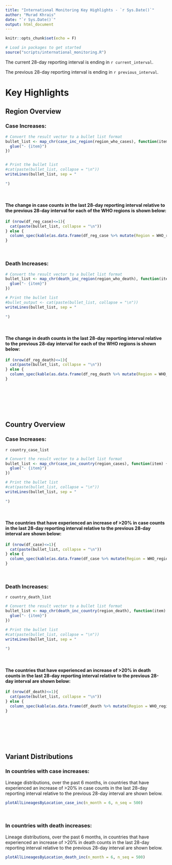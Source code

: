 ---
title: "International Monitoring Key Highlights - `r Sys.Date()`"
author: "Murad Khrais"
date: "`r Sys.Date()`"
output: html_document
---

```{r setup, include=FALSE}
knitr::opts_chunk$set(echo = F)

# Load in packages to get started
source("scripts/international_monitoring.R")
```



The current 28-day reporting interval is ending in `r current_interval`.

The previous 28-day reporting interval is ending in `r previous_interval`.

# Key Highlights{.tabset}

## Region Overview

### Case Increases:

```{r, results='asis'}
# Convert the result vector to a bullet list format
bullet_list <- map_chr(case_inc_region(region_who_cases), function(item) {
  glue("- {item}")
})


# Print the bullet list
#cat(paste(bullet_list, collapse = "\n"))
writeLines(bullet_list, sep = "
           
")
```
$~$


#### The change in case counts in the last 28-day reporting interval relative to the previous 28-day interval for each of the WHO regions is shown below:

```{r message=FALSE, , echo=FALSE}
if (nrow(df_reg_case)<=1){
  cat(paste(bullet_list, collapse = "\n"))
} else {
  column_spec(kable(as.data.frame(df_reg_case %>% mutate(Region = WHO_region, Cases = Cases_quadriweekly, Cases_prev = Cases_PreviousWeek, Perc_chng = case_perc_change) %>% select(Cases, Cases_prev, Perc_chng)), col.names = c("Region", "Cases", "Prior Cases", "% Change"), format = "html", align = "lccr"), column = 1:4, width = "3cm")
}

```

$~$
$~$

### Death Increases:

```{r, results='asis'}
# Convert the result vector to a bullet list format
bullet_list <- map_chr(death_inc_region(region_who_death), function(item) {
  glue("- {item}")
})

# Print the bullet list
#bullet_output <- cat(paste(bullet_list, collapse = "\n"))
writeLines(bullet_list, sep = "
           
")
```
$~$


#### The change in death counts in the last 28-day reporting interval relative to the previous 28-day interval for each of the WHO regions is shown below:

```{r message=FALSE,  echo=FALSE, warning=FALSE}
if (nrow(df_reg_death)<=1){
  cat(paste(bullet_list, collapse = "\n"))
} else {
  column_spec(kable(as.data.frame(df_reg_death %>% mutate(Region = WHO_region, Deaths = Deaths_quadriweekly, Deaths_prev = Deaths_PreviousWeek, Perc_chng = death_perc_change) %>% select(Deaths, Deaths_prev, Perc_chng)), col.names = c("Region", "Deaths", "Prior Deaths", "% Change"), format = "html", align = "lccr"), column = 1:4, width = "3cm")
}
```

$~$

$~$

$~$

## Country Overview

### Case Increases:

`r country_case_list`

```{r message=FALSE, warning=FALSE, results='asis'}
# Convert the result vector to a bullet list format
bullet_list <- map_chr(case_inc_country(region_cases), function(item) {
  glue("- {item}")
})

# Print the bullet list
#cat(paste(bullet_list, collapse = "\n"))
writeLines(bullet_list, sep = "
           
")
```
$~$


#### The countries that have experienced an increase of \>20% in case counts in the last 28-day reporting interval relative to the previous 28-day interval are shown below:

```{r , echo=FALSE}
if (nrow(df_case)<=1){
  cat(paste(bullet_list, collapse = "\n"))
} else {
  column_spec(kable(as.data.frame(df_case %>% mutate(Region = WHO_region, Cases = Cases_quadriweekly, Cases_prev = Cases_PreviousWeek, Perc_chng = case_perc_change) %>% select(Country, Region, Cases, Cases_prev, Perc_chng)), col.names = c("Country", "Region", "Cases", "Prior Cases", "% Change"), format = "html", align = "lcccr"), column = 1:5, width = "4cm")
}
```

$~$
$~$

### Death Increases:

`r country_death_list`

```{r message=FALSE, warning=FALSE, results='asis'}
# Convert the result vector to a bullet list format
bullet_list <- map_chr(death_inc_country(region_death), function(item) {
  glue("- {item}")
})

# Print the bullet list
#cat(paste(bullet_list, collapse = "\n"))
writeLines(bullet_list, sep = "
           
")
```
$~$


#### The countries that have experienced an increase of \>20% in death counts in the last 28-day reporting interval relative to the previous 28-day interval are shown below:

```{r, echo=FALSE}
if (nrow(df_death)<=1){
  cat(paste(bullet_list, collapse = "\n"))
} else {
  column_spec(kable(as.data.frame(df_death %>% mutate(Region = WHO_region, Deaths = Deaths_quadriweekly, Deaths_prev = Deaths_PreviousWeek, Perc_chng = death_perc_change) %>% select(Country, Region, Deaths, Deaths_prev, Perc_chng)), col.names = c("Country", "Region", "Deaths", "Prior Deaths", "% Change"), format = "html", align = "lcccr"), column = 1:5, width = "4cm")
}
```

$~$

$~$

$~$

## Variant Distributions

### In countries with case increases:

Lineage distributions, over the past 6 months, in countries that have experienced an increase of \>20% in case counts in the last 28-day reporting interval relative to the previous 28-day interval are shown below.

```{r echo=FALSE, out.width="100%", results='asis'}
plotAllLineagesByLocation_case_inc(n_month = 6, n_seq = 500)
```

$~$
$~$

### In countries with death increases:

Lineage distributions, over the past 6 months, in countries that have experienced an increase of \>20% in death counts in the last 28-day reporting interval relative to the previous 28-day interval are shown below.

```{r echo=FALSE, out.width="100%", results='asis'}
plotAllLineagesByLocation_death_inc(n_month = 6, n_seq = 500)
```
